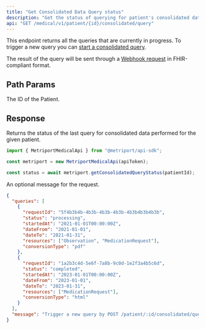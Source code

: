 ```yaml
---
title: "Get Consolidated Data Query status"
description: "Get the status of querying for patient's consolidated data."
api: "GET /medical/v1/patient/{id}/consolidated/query"
---
```


This endpoint returns all the queries that are currently in progress. To trigger a new query you can
[start a consolidated query](/medical-api/api-reference/fhir/consolidated-data-query-post).

The result of the query will be sent through a [Webhook request](/medical-api/handling-data/webhooks#patient-consolidated-data)
in FHIR-compliant format.

## Path Params

<ParamField path="id" type="string" required>
  The ID of the Patient.
</ParamField>

## Response

Returns the status of the last query for consolidated data performed for the given patient.

<ResponseExample>

```javascript Metriport SDK
import { MetriportMedicalApi } from "@metriport/api-sdk";

const metriport = new MetriportMedicalApi(apiToken);

const status = await metriport.getConsolidatedQueryStatus(patientId);
```

</ResponseExample>

<ResponseField name="queries" type="ConsolidatedQuery[]" required>
  <Expandable title="ConsolidatedQuery properties">
    <Snippet file="consolidated-query.mdx" />
  </Expandable>
</ResponseField>

<ResponseField name="message" type="string">
  An optional message for the request.
</ResponseField>

```json
{
  "queries": [
    {
      "requestId": "5f4b3b4b-4b3b-4b3b-4b3b-4b3b4b3b4b3b",
      "status": "processing",
      "startedAt": "2021-01-01T00:00:00Z",
      "dateFrom": "2021-01-01",
      "dateTo": "2021-01-31",
      "resources": ["Observation", "MedicationRequest"],
      "conversionType": "pdf"
    },
    {
      "requestId": "1a2b3c4d-5e6f-7a8b-9c0d-1e2f3a4b5c6d",
      "status": "completed",
      "startedAt": "2023-01-01T00:00:00Z",
      "dateFrom": "2023-01-01",
      "dateTo": "2023-01-31",
      "resources": ["MedicationRequest"],
      "conversionType": "html"
    }
  ],
  "message": "Trigger a new query by POST /patient/:id/consolidated/query; data will be sent through Webhook"
}
```
